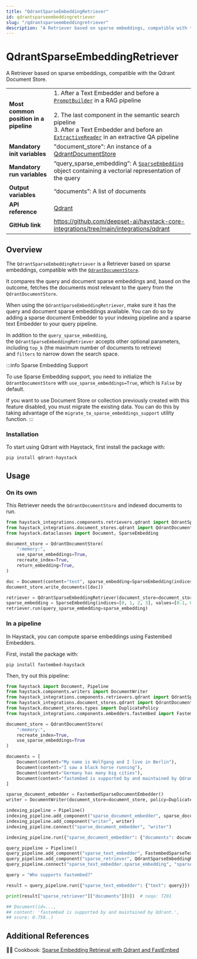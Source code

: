 ```yaml
---
title: "QdrantSparseEmbeddingRetriever"
id: qdrantsparseembeddingretriever
slug: "/qdrantsparseembeddingretriever"
description: "A Retriever based on sparse embeddings, compatible with the Qdrant Document Store."
---
```


# QdrantSparseEmbeddingRetriever

A Retriever based on sparse embeddings, compatible with the Qdrant Document Store.

|  |  |
| --- | --- |
| **Most common position in a pipeline** | 1\. After a Text Embedder and before a [`PromptBuilder`](../builders/promptbuilder.mdx)  in a RAG pipeline  <br /> <br />2. The last component in the semantic search pipeline  <br />   3. After a Text Embedder and before an [`ExtractiveReader`](../readers/extractivereader.mdx)  in an extractive QA pipeline |
| **Mandatory init variables** | "document_store": An instance of a [QdrantDocumentStore](../../document-stores/qdrant-document-store.mdx) |
| **Mandatory run variables** | “query_sparse_embedding”: A [`SparseEmbedding`](../../concepts/data-classes.mdx#sparseembedding)  object containing a vectorial representation of the query |
| **Output variables** | “documents”: A list of documents |
| **API reference** | [Qdrant](/reference/integrations-qdrant) |
| **GitHub link** | https://github.com/deepset-ai/haystack-core-integrations/tree/main/integrations/qdrant |

## Overview

The `QdrantSparseEmbeddingRetriever` is a Retriever based on sparse embeddings, compatible with the [`QdrantDocumentStore`](../../document-stores/qdrant-document-store.mdx).

It compares the query and document sparse embeddings and, based on the outcome, fetches the documents most relevant to the query from the `QdrantDocumentStore`.

When using the `QdrantSparseEmbeddingRetriever`, make sure it has the query and document sparse embeddings available. You can do so by adding a sparse document Embedder to your indexing pipeline and a sparse text Embedder to your query pipeline.

In addition to the `query_sparse_embedding`, the `QdrantSparseEmbeddingRetriever` accepts other optional parameters, including `top_k` (the maximum number of documents to retrieve) and `filters` to narrow down the search space.

:::info Sparse Embedding Support

To use Sparse Embedding support, you need to initialize the `QdrantDocumentStore` with `use_sparse_embeddings=True`, which is `False` by default.

If you want to use Document Store or collection previously created with this feature disabled, you must migrate the existing data. You can do this by taking advantage of the `migrate_to_sparse_embeddings_support` utility function.
:::

### Installation

To start using Qdrant with Haystack, first install the package with:

```shell
pip install qdrant-haystack
```

## Usage

### On its own

This Retriever needs the `QdrantDocumentStore` and indexed documents to run.

```python
from haystack_integrations.components.retrievers.qdrant import QdrantSparseEmbeddingRetriever
from haystack_integrations.document_stores.qdrant import QdrantDocumentStore
from haystack.dataclasses import Document, SparseEmbedding

document_store = QdrantDocumentStore(
    ":memory:",
    use_sparse_embeddings=True,
    recreate_index=True,
    return_embedding=True,
)

doc = Document(content="test", sparse_embedding=SparseEmbedding(indices=[0, 3, 5], values=[0.1, 0.5, 0.12]))
document_store.write_documents([doc])

retriever = QdrantSparseEmbeddingRetriever(document_store=document_store)
sparse_embedding = SparseEmbedding(indices=[0, 1, 2, 3], values=[0.1, 0.8, 0.05, 0.33])
retriever.run(query_sparse_embedding=sparse_embedding)
```

### In a pipeline

In Haystack, you can compute sparse embeddings using Fastembed Embedders.

First, install the package with:

```shell
pip install fastembed-haystack
```

Then, try out this pipeline:

```python
from haystack import Document, Pipeline
from haystack.components.writers import DocumentWriter
from haystack_integrations.components.retrievers.qdrant import QdrantSparseEmbeddingRetriever
from haystack_integrations.document_stores.qdrant import QdrantDocumentStore
from haystack.document_stores.types import DuplicatePolicy
from haystack_integrations.components.embedders.fastembed import FastembedDocumentEmbedder, FastembedTextEmbedder

document_store = QdrantDocumentStore(
    ":memory:",
    recreate_index=True,
    use_sparse_embeddings=True
)

documents = [
    Document(content="My name is Wolfgang and I live in Berlin"),
    Document(content="I saw a black horse running"),
    Document(content="Germany has many big cities"),
    Document(content="fastembed is supported by and maintained by Qdrant."),
]

sparse_document_embedder = FastembedSparseDocumentEmbedder()
writer = DocumentWriter(document_store=document_store, policy=DuplicatePolicy.OVERWRITE)

indexing_pipeline = Pipeline()
indexing_pipeline.add_component("sparse_document_embedder", sparse_document_embedder)
indexing_pipeline.add_component("writer", writer)
indexing_pipeline.connect("sparse_document_embedder", "writer")

indexing_pipeline.run({"sparse_document_embedder": {"documents": documents}})

query_pipeline = Pipeline()
query_pipeline.add_component("sparse_text_embedder", FastembedSparseTextEmbedder())
query_pipeline.add_component("sparse_retriever", QdrantSparseEmbeddingRetriever(document_store=document_store))
query_pipeline.connect("sparse_text_embedder.sparse_embedding", "sparse_retriever.query_sparse_embedding")

query = "Who supports fastembed?"

result = query_pipeline.run({"sparse_text_embedder": {"text": query}})

print(result["sparse_retriever"]["documents"][0])  # noqa: T201

## Document(id=...,
## content: 'fastembed is supported by and maintained by Qdrant.',
## score: 0.758..)
```

## Additional References

:cook: Cookbook: [Sparse Embedding Retrieval with Qdrant and FastEmbed](https://haystack.deepset.ai/cookbook/sparse_embedding_retrieval)
